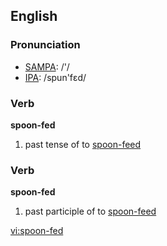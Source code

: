 ==English==

===Pronunciation===
*[[w:SAMPA|SAMPA]]: /'/
*[[w:IPA|IPA]]: /spun'fεd/

===Verb===
'''spoon-fed'''

# past tense of to [[spoon-feed]]

===Verb===
'''spoon-fed'''

# past participle of to [[spoon-feed]]

[[vi:spoon-fed]]